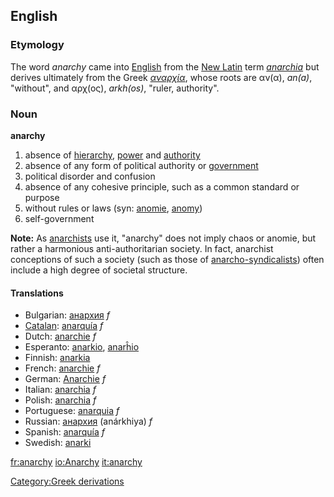 ==English==
=== Etymology ===
The word ''anarchy'' came into [[English language|English]] from the [[New Latin]] term ''[[anarchia]]'' but derives ultimately from the Greek ''[[αναρχία]]'', whose roots are &alpha;&nu;(&alpha;), ''an(a)'', "without", and &alpha;&rho;&chi;(&omicron;&sigmaf;), ''arkh(os)'', "ruler, authority".

===Noun===
'''anarchy'''

# absence of [[hierarchy]], [[power]] and [[authority]]
# absence of any form of political authority or [[government]]
# political disorder and confusion
# absence of any cohesive principle, such as a common standard or purpose
# without rules or laws (syn: [[anomie]], [[anomy]])
# self-government

'''Note:'''  As [[anarchists]] use it, "anarchy" does not imply chaos or anomie, but rather a harmonious anti-authoritarian society.  In fact, anarchist conceptions of such a society (such as those of [[anarcho-syndicalists]]) often include a high degree of societal structure.

====Translations====
*Bulgarian: [[анархия]] ''f'' 
*[[Catalan]]: [[anarquía]] ''f''
*Dutch: [[anarchie]] ''f''
*Esperanto: [[anarkio]], [[anarĥio]]
*Finnish: [[anarkia]]
*French: [[anarchie]] ''f''
*German: [[Anarchie]] ''f''
*Italian: [[anarchia]] ''f''
*Polish: [[anarchia]] ''f''
*Portuguese: [[anarquia]] ''f''
*Russian: [[анархия]] (anárkhiya) ''f''
*Spanish: [[anarquía]] ''f''
*Swedish: [[anarki]]

[[Category:Greek derivations]]

[[fr:anarchy]]
[[io:Anarchy]]
[[it:anarchy]]